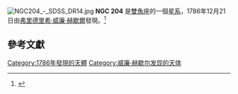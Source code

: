 {{NGCInfoBox|NGCID=NGC 204|發現者=弗里德里希·威廉·赫歇爾|發現日期=1786年12月21日|其他編號=UGC 423, MCG 0-2-116,ZWG 383.63|曆元=J2000.0|赤經=39分44.2秒|赤緯=3°18'0"|星座=雙魚座|星體=星系|星等=13|表面亮度=|藍等=14}}
[[File:NGC204_-_SDSS_DR14.jpg|thumb]]
'''NGC 204''' 是[[雙魚座|雙魚座]]的一個[[星系|星系]]，1786年12月21日由[[弗里德里希·威廉·赫歇爾|弗里德里希·威廉·赫歇爾]]發現。<ref>{{cite web|url = http://cseligman.com/text/atlas/ngc2.htm#204|first = Courtney |last = Seligman |title = Celestial Atlas NGC Objects: NGC 200 - 249}}</ref>

== 參考文獻 ==
{{reflist}}

{{NGCReference|204}}
{{Catalogs|NGC=204}}

{{Astro-stub}}

[[Category:1786年發現的天體|Category:1786年發現的天體]]
[[Category:威廉·赫歇尔发现的天体|Category:威廉·赫歇尔发现的天体]]